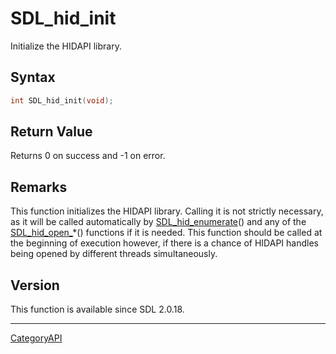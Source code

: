 = SDL_hid_init =

Initialize the HIDAPI library.

== Syntax ==

<syntaxhighlight lang='c'>
int SDL_hid_init(void);
</syntaxhighlight>

== Return Value ==

Returns 0 on success and -1 on error.

== Remarks ==

This function initializes the HIDAPI library. Calling it is not strictly
necessary, as it will be called automatically by [[SDL_hid_enumerate]]()
and any of the [[SDL_hid_open_]]*() functions if it is needed. This
function should be called at the beginning of execution however, if there
is a chance of HIDAPI handles being opened by different threads
simultaneously.

== Version ==

This function is available since SDL 2.0.18.

----
[[CategoryAPI]]


